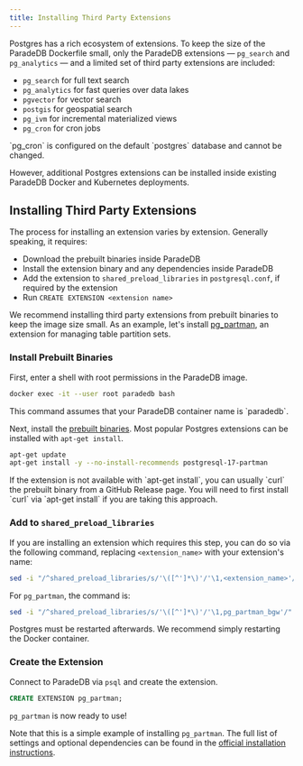 ```yaml
---
title: Installing Third Party Extensions
---
```


Postgres has a rich ecosystem of extensions. To keep the size of the ParadeDB Dockerfile small, only the ParadeDB extensions — `pg_search` and `pg_analytics` — and a limited set of third party extensions are included:

- `pg_search` for full text search
- `pg_analytics` for fast queries over data lakes
- `pgvector` for vector search
- `postgis` for geospatial search
- `pg_ivm` for incremental materialized views
- `pg_cron` for cron jobs

<Note>
  `pg_cron` is configured on the default `postgres` database and cannot be
  changed.
</Note>

However, additional Postgres extensions can be installed inside existing ParadeDB Docker and Kubernetes deployments.

## Installing Third Party Extensions

The process for installing an extension varies by extension. Generally speaking, it requires:

- Download the prebuilt binaries inside ParadeDB
- Install the extension binary and any dependencies inside ParadeDB
- Add the extension to `shared_preload_libraries` in `postgresql.conf`, if required by the extension
- Run `CREATE EXTENSION <extension name>`

We recommend installing third party extensions from prebuilt binaries to keep the image size small. As an
example, let's install [pg_partman](https://github.com/pgpartman/pg_partman), an extension for managing table partition sets.

### Install Prebuilt Binaries

First, enter a shell with root permissions in the ParadeDB image.

```bash
docker exec -it --user root paradedb bash
```

<Note>
  This command assumes that your ParadeDB container name is `paradedb`.
</Note>

Next, install the [prebuilt binaries](https://pkgs.org/search/?q=partman).
Most popular Postgres extensions can be installed with `apt-get install`.

```bash
apt-get update
apt-get install -y --no-install-recommends postgresql-17-partman
```

<Note>
  If the extension is not available with `apt-get install`, you can usually
  `curl` the prebuilt binary from a GitHub Release page. You will need to first
  install `curl` via `apt-get install` if you are taking this approach.
</Note>

### Add to `shared_preload_libraries`

<Accordion title="Modifying shared_preload_libraries">

If you are installing an extension which requires this step, you can do so
via the following command, replacing `<extension_name>` with your extension's name:

```bash
sed -i "/^shared_preload_libraries/s/'\([^']*\)'/'\1,<extension_name>'/" /var/lib/postgresql/data/postgresql.conf
```

For `pg_partman`, the command is:

```bash
sed -i "/^shared_preload_libraries/s/'\([^']*\)'/'\1,pg_partman_bgw'/" /var/lib/postgresql/data/postgresql.conf
```

</Accordion>

Postgres must be restarted afterwards. We recommend simply restarting the Docker container.

### Create the Extension

Connect to ParadeDB via `psql` and create the extension.

```sql
CREATE EXTENSION pg_partman;
```

`pg_partman` is now ready to use!

Note that this is a simple example of installing `pg_partman`. The full list of settings and optional dependencies can be found in the [official installation instructions](https://github.com/pgpartman/pg_partman?tab=readme-ov-file#installation).
